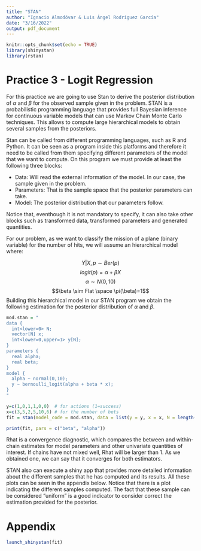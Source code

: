 ```yaml
---
title: "STAN"
author: "Ignacio Almodóvar & Luis Ángel Rodríguez García"
date: "3/16/2022"
output: pdf_document
---
```


```r
knitr::opts_chunk$set(echo = TRUE)
library(shinystan) 
library(rstan)
```

\newpage

# Practice 3 - Logit Regression

For this practice we are going to use Stan to derive the posterior distribution of $\alpha$ and $\beta$ for the observed sample given in the problem. STAN is a probabilistic programming language that provides full Bayesian inference for continuous variable models that can use Markov Chain Monte Carlo techniques. This allows to compute large hierarchical models to obtain several samples from the posteriors.

Stan can be called from different programming languages, such as R and Python. It can be seen as a program inside this platforms and therefore it need to be called from them specifying different parameters of the model that we want to compute. On this program we must provide at least the following three blocks:

 - Data: Will read the external information of the model. In our case, the sample given in the problem.
 - Parameters: That is the sample space that the posterior parameters can take.
 - Model: The posterior distribution that our parameters follow.
 
 Notice that, eventhough it is not mandatory to specify, it can also take other blocks such as transformed data, transformed parameters and generated quantities. 

For our problem, as we want to classify the mission of a plane (binary variable) for the number of hits, we will assume an hierarchical model where:

$$Y|X, p \sim Ber(p)$$
$$logit(p)=\alpha + \beta X$$
$$\alpha \sim N(0,10)$$
$$\beta \sim Flat \space \pi(\beta)=1$$
Building this hierarchical model in our STAN program we obtain the following estimation for the posterior distribution of $\alpha$ and $\beta$.


```r
mod.stan = "
data {
  int<lower=0> N;
  vector[N] x;
  int<lower=0,upper=1> y[N];
}
parameters {
  real alpha;
  real beta;
}
model {
  alpha ~ normal(0,10);
  y ~ bernoulli_logit(alpha + beta * x);
}
"

y=c(1,0,1,1,0,0)  # for actions (1=success)
x=c(3,5,2,5,10,6) # for the number of bets
fit = stan(model_code = mod.stan, data = list(y = y, x = x, N = length(y)), iter = 2000)
```


```r
print(fit, pars = c("beta", "alpha"))
```

Rhat is a convergence diagnostic, which compares the between and within-chain estimates for model parameters and other univariate quantities of interest. If chains have not mixed well, Rhat will be larger than 1. As we obtained one, we can say that it converges for both estimators.

STAN also can execute a shiny app that provides more detailed information about the different samples that he has computed and its results. All these plots can be seen in the appendix below. Notice that there is a plot indicating the different samples computed. The fact that these sample can be considered "uniform" is a good indicator to consider correct the estimation provided for the posterior.

\newpage

# Appendix

```r
launch_shinystan(fit)
```







